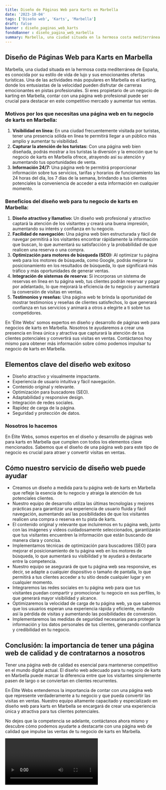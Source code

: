 ```yaml
---
title: Diseño de Páginas Web para Karts en Marbella
date: '2023-10-04'
tags: ['Diseño web', 'Karts', 'Marbella']
draft: false
banner : diseño_paginas_web_karts
fondoBanner : diseño_pagina_web_marbella
summary: Marbella, una ciudad situada en la hermosa costa mediterránea de España, es conocida por su estilo de vida de lujo y sus emocionantes ofertas turísticas. Una de las actividades más populares en Marbella es el karting, donde los entusiastas de la velocidad pueden disfrutar de carreras emocionantes en pistas profesionales. Si eres propietario de un negocio de karting en Marbella, contar con una página web profesional puede ser crucial para destacar en este competitivo mercado y aumentar tus ventas.
---
```


## Diseño de Páginas Web para Karts en Marbella

Marbella, una ciudad situada en la hermosa costa mediterránea de España, es conocida por su estilo de vida de lujo y sus emocionantes ofertas turísticas. Una de las actividades más populares en Marbella es el karting, donde los entusiastas de la velocidad pueden disfrutar de carreras emocionantes en pistas profesionales. Si eres propietario de un negocio de karting en Marbella, contar con una página web profesional puede ser crucial para destacar en este competitivo mercado y aumentar tus ventas.

### Motivos por los que necesitas una página web en tu negocio de karts en Marbella:

1. **Visibilidad en línea:** En una ciudad frecuentemente visitada por turistas, tener una presencia sólida en línea te permitirá llegar a un público más amplio y aumentar tu visibilidad.
2. **Capturar la atención de los turistas:** Con una página web bien diseñada, podrás mostrar a los turistas la diversión y la emoción que tu negocio de karts en Marbella ofrece, atrayendo así su atención y aumentando tus oportunidades de venta.
3. **Información 24/7:** Una página web te permitirá proporcionar información sobre tus servicios, tarifas y horarios de funcionamiento las 24 horas del día, los 7 días de la semana, brindando a tus clientes potenciales la conveniencia de acceder a esta información en cualquier momento.

### Beneficios del diseño web para tu negocio de karts en Marbella:

1. **Diseño atractivo y llamativo:** Un diseño web profesional y atractivo captará la atención de los visitantes y creará una buena impresión, aumentando su interés y confianza en tu negocio.
2. **Facilidad de navegación:** Una página web bien estructurada y fácil de navegar permitirá a los visitantes encontrar rápidamente la información que buscan, lo que aumentará su satisfacción y la probabilidad de que realicen una reserva o una compra.
3. **Optimización para motores de búsqueda (SEO):** Al optimizar tu página web para los motores de búsqueda, como Google, podrás mejorar tu posicionamiento en los resultados de búsqueda, lo que significará más tráfico y más oportunidades de generar ventas.
4. **Integración de sistemas de reserva:** Si incorporas un sistema de reservas en línea en tu página web, tus clientes podrán reservar y pagar por adelantado, lo que mejorará la eficiencia de tu negocio y aumentará la conversión de visitas en ventas.
5. **Testimonios y reseñas:** Una página web te brinda la oportunidad de mostrar testimonios y reseñas de clientes satisfechos, lo que generará confianza en tus servicios y animará a otros a elegirte a ti sobre tus competidores.

En 'Élite Webs' somos expertos en diseño y desarrollo de páginas web para negocios de karts en Marbella. Nosotros te ayudaremos a crear una presencia en línea única y atractiva que capturará la atención de tus clientes potenciales y convertirá sus visitas en ventas. Contáctanos hoy mismo para obtener más información sobre cómo podemos impulsar tu negocio de karts en Marbella.

<GifSeo />

<Cta />

## Elementos clave del diseño web exitoso

- Diseño atractivo y visualmente impactante.
- Experiencia de usuario intuitiva y fácil navegación.
- Contenido original y relevante.
- Optimización para buscadores (SEO).
- Adaptabilidad y responsive design.
- Integración de redes sociales.
- Rapidez de carga de la página.
- Seguridad y protección de datos.

### Nosotros lo hacemos

En Élite Webs, somos expertos en el diseño y desarrollo de páginas web para karts en Marbella que cumplen con todos los elementos clave mencionados. Sabemos que el diseño de una página web para este tipo de negocio es crucial para atraer y convertir visitas en ventas.

## Cómo nuestro servicio de diseño web puede ayudar

- Creamos un diseño a medida para tu página web de karts en Marbella que refleje la esencia de tu negocio y atraiga la atención de tus potenciales clientes.
- Nuestro equipo de desarrollo utiliza las últimas tecnologías y mejores prácticas para garantizar una experiencia de usuario fluida y fácil navegación, aumentando así las posibilidades de que los visitantes realicen una compra o reserva en tu pista de karts.
- El contenido original y relevante que incluiremos en tu página web, junto con las imágenes y videos cuidadosamente seleccionados, garantizarán que tus visitantes encuentren la información que están buscando de manera clara y concisa.
- Implementamos técnicas de optimización para buscadores (SEO) para mejorar el posicionamiento de tu página web en los motores de búsqueda, lo que aumentará su visibilidad y te ayudará a destacarte entre la competencia.
- Nuestro equipo se asegurará de que tu página web sea responsive, es decir, se adapte a cualquier dispositivo o tamaño de pantalla, lo que permitirá a tus clientes acceder a tu sitio desde cualquier lugar y en cualquier momento.
- Integraremos las redes sociales en tu página web para que tus visitantes puedan compartir y promocionar tu negocio en sus perfiles, lo que generará mayor visibilidad y alcance.
- Optimizaremos la velocidad de carga de tu página web, ya que sabemos que los usuarios esperan una experiencia rápida y eficiente, evitando así la pérdida de visitas y aumentando las posibilidades de conversión.
- Implementaremos las medidas de seguridad necesarias para proteger la información y los datos personales de tus clientes, generando confianza y credibilidad en tu negocio.

## Conclusión: la importancia de tener una página web de calidad y de contratarnos a nosotros

Tener una página web de calidad es esencial para mantenerse competitivo en el mundo digital actual. El diseño web adecuado para tu negocio de karts en Marbella puede marcar la diferencia entre que los visitantes simplemente pasen de largo o se conviertan en clientes recurrentes.

En Élite Webs entendemos la importancia de contar con una página web que represente verdaderamente a tu negocio y que pueda convertir las visitas en ventas. Nuestro equipo altamente capacitado y especializado en diseño web para karts en Marbella se encargará de crear una experiencia única y atractiva para tus clientes potenciales.

No dejes que la competencia se adelante, contáctanos ahora mismo y descubre cómo podemos ayudarte a destacarte con una página web de calidad que impulse las ventas de tu negocio de karts en Marbella.

<Video />

<CtaBot job='Karts' city='Marbella'/>

<Gmaps query='Marbella+españa+maps' />